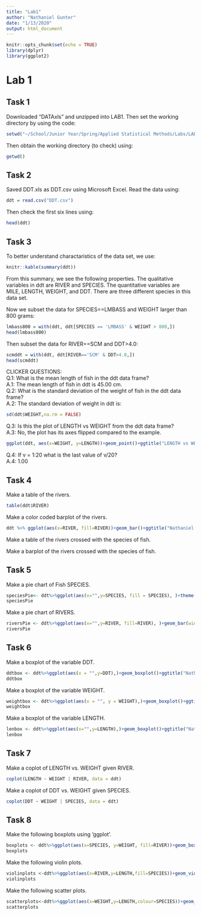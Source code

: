 ```yaml
---
title: "Lab1"
author: "Nathaniel Gunter"
date: "1/13/2020"
output: html_document
---
```


```r
knitr::opts_chunk$set(echo = TRUE)
library(dplyr)
library(ggplot2)
```
# Lab 1

## Task 1

Downloaded "DATAxls" and unzipped into LAB1. Then set the working directory by using the code:
```r
setwd("~/School/Junior Year/Spring/Applied Statistical Methods/Labs/LAB1/DATAxls")
```
Then obtain the working directory (to check) using:
```r
getwd()
```

## Task 2

Saved DDT.xls as DDT.csv using Microsoft Excel. 
Read the data using:
```r
ddt = read.csv("DDT.csv")
```
Then check the first six lines using:
```r
head(ddt)
```

## Task 3 

To better understand charactaristics of the data set, we use:
```r
knitr::kable(summary(ddt))
```

From this summary, we see the following properties.
The qualitative variables in ddt are RIVER and SPECIES. 
The quantitative variables are MILE, LENGTH, WEIGHT, and DDT.
There are three different species in this data set. 

Now we subset the data for SPECIES==LMBASS and WEIGHT larger than 800 grams:
```r
lmbass800 = with(ddt, ddt[SPECIES == 'LMBASS' & WEIGHT > 800,])
head(lmbass800)
```

Then subset the data for RIVER==SCM and DDT>4.0:
```r
scmddt = with(ddt, ddt[RIVER=='SCM' & DDT>4.0,])
head(scmddt)
```

CLICKER QUESTIONS:  
Q.1: What is the mean length of fish in the ddt data frame?  
  A.1: The mean length of fish in ddt is 45.00 cm.  
Q.2: What is the standard deviation of the weight of fish in the ddt data frame?  
  A.2: The standard deviation of weight in ddt is:
```r
sd(ddt$WEIGHT,na.rm = FALSE)
```  
Q.3: Is this the plot of LENGTH vs WEIGHT from the ddt data frame?  
  A.3: No, the plot has its axes flipped compared to the example.
```r
ggplot(ddt, aes(x=WEIGHT, y=LENGTH))+geom_point()+ggtitle("LENGTH vs WEIGHT from data frame ddt")
```   

Q.4: If v = 1:20 what is the last value of v/20?  
  A.4: 1.00  
  
## Task 4 

Make a table of the rivers.  
```r
table(ddt$RIVER)
```
Make a color coded barplot of the rivers.  
```r
ddt %>% ggplot(aes(x=RIVER, fill=RIVER))+geom_bar()+ggtitle("Nathaniel Gunter")
```  

Make a table of the rivers crossed with the species of fish.  

Make a barplot of the rivers crossed with the species of fish.  

## Task 5 

Make a pie chart of Fish SPECIES.  
```r
speciesPie<- ddt%>%ggplot(aes(x="",y=SPECIES, fill = SPECIES), )+theme(axis.text.y = element_blank())+geom_bar(width=1, stat="identity")+ggtitle("Nathaniel Gunter") + theme(axis.text = element_blank(), axis.ticks=element_blank(), axis.title.x = element_blank(), axis.title.y=element_blank(), axis.line=element_blank())+coord_polar("y",start=0)
speciesPie
```  

Make a pie chart of RIVERS.  

```r
riversPie <- ddt%>%ggplot(aes(x="",y=RIVER, fill=RIVER), )+geom_bar(width=1, stat="identity")+ggtitle("Nathaniel Gunter")+ theme(axis.text = element_blank(), axis.ticks=element_blank(), axis.title.x = element_blank(), axis.title.y=element_blank(),axis.line=element_blank())+coord_polar("y",start=0)
riversPie
```  


## Task 6  

Make a boxplot of the variable DDT.  

```r
ddtbox <- ddt%>%ggplot(aes(x = "",y=DDT),)+geom_boxplot()+ggtitle("Nathaniel Gunter")
ddtbox
```  

Make a boxplot of the variable WEIGHT.  

```r
weightbox <- ddt%>%ggplot(aes(x = "", y = WEIGHT),)+geom_boxplot()+ggtitle("Nathaniel Gunter")
weightbox
```  

Make a boxplot of the variable LENGTH.  

```r
lenbox <- ddt%>%ggplot(aes(x="",y=LENGTH),)+geom_boxplot()+ggtitle("Nathaniel Gunter")
lenbox
```  

## Task 7  

Make a coplot of LENGTH vs. WEIGHT given RIVER.  

```r
coplot(LENGTH ~ WEIGHT | RIVER, data = ddt)
```  

Make a coplot of DDT vs. WEIGHT given SPECIES.  

```r
coplot(DDT ~ WEIGHT | SPECIES, data = ddt)
```  

## Task 8  

Make the following boxplots using 'ggplot'.  

```r
boxplots <- ddt%>%ggplot(aes(x=SPECIES, y=WEIGHT, fill=RIVER))+geom_boxplot()+ggtitle("Nathaniel Gunter")
boxplots
```  

Make the following violin plots.  

```r
violinplots <-ddt%>%ggplot(aes(x=RIVER,y=LENGTH,fill=SPECIES))+geom_violin()+ggtitle("Nathaniel Gunter")
violinplots
```  

Make the following scatter plots.  

```r
scatterplots<-ddt%>%ggplot(aes(x=WEIGHT,y=LENGTH,colour=SPECIES))+geom_point()+ggtitle("Nathaniel Gunter")
scatterplots
```  